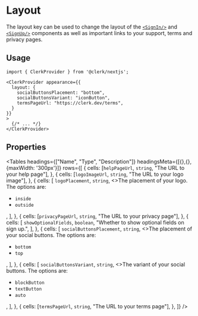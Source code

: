 
# Layout

The layout key can be used to change the layout of the [`<SignIn/>`](/reference-react/authentication/sign-in) and [`<SignUp/>`](/reference-react/authentication/sign-up) components as well as important links to your support, terms and privacy pages.

## Usage

```tsx filename="app.tsx" copy
import { ClerkProvider } from '@clerk/nextjs';

<ClerkProvider appearance={{
  layout: {
    socialButtonsPlacement: "bottom",
    socialButtonsVariant: "iconButton",
    termsPageUrl: "https://clerk.dev/terms",
  }
}}
>
  {/* ... */}
</ClerkProvider>
```

## Properties

<Tables
  headings={["Name", "Type", "Description"]}
  headingsMeta={[{},{},{maxWidth: '300px'}]}
  rows={[
  {
  cells: [<code>helpPageUrl</code>, <code>string</code>, "The URL to your help page"],
  },
  {
  cells: [<code>logoImageUrl</code>, <code>string</code>, "The URL to your logo image"],
  },
  {
  cells: [
  <code>logoPlacement</code>,
  <code>string</code>,
  <>The placement of your logo. The options are:
  <ul><li><code>inside</code></li>
  <li><code>outside</code></li>
  </ul></>,
  ],
  },
  {
  cells: [<code>privacyPageUrl</code>, <code>string</code>, "The URL to your privacy page"],
  },
  {
  cells: [
  <code>showOptionalFields</code>,
  <code>boolean</code>,
  "Whether to show optional fields on sign up.",
  ],
  },
  {
  cells: [
  <code>socialButtonsPlacement</code>,
  <code>string</code>,
  <>The placement of your social buttons. The options are:
  <ul>
  <li><code>bottom</code></li>
  <li><code>top</code></li>
    </ul>
</>,
  ],
  },
  {
  cells: [
  <code>socialButtonsVariant</code>,
  <code>string</code>,
  <>The variant of your social buttons. The options are:
  <ul>
  <li><code>blockButton</code></li>
  <li><code>textButton</code></li>
  <li><code>auto</code></li>
  </ul></>,
  ],
  },
  {
  cells: [<code>termsPageUrl</code>, <code>string</code>, "The URL to your terms page"],
  },
  ]}
/>
